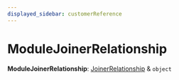 ```yaml
---
displayed_sidebar: customerReference
---
```



# ModuleJoinerRelationship

 **ModuleJoinerRelationship**: [JoinerRelationship](../customer.JoinerRelationship/page.mdx) & `object`
